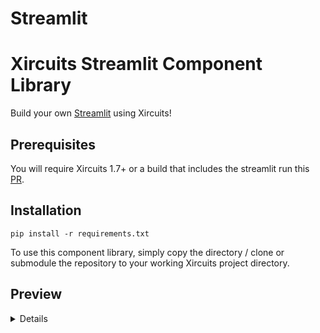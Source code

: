 # Streamlit

# Xircuits Streamlit Component Library

Build your own [Streamlit](https://streamlit.io/) using Xircuits!

## Prerequisites

You will require Xircuits 1.7+ or a build that includes the streamlit run this [PR](https://github.com/XpressAI/xircuits/pull/206).

## Installation

```
pip install -r requirements.txt
```

To use this component library, simply copy the directory / clone or submodule the repository to your working Xircuits project directory.

## Preview
<details>
  
https://user-images.githubusercontent.com/68586800/219625051-97b75ee6-fe54-4c42-85e8-ebc5abeaf116.mp4
  
</details>
